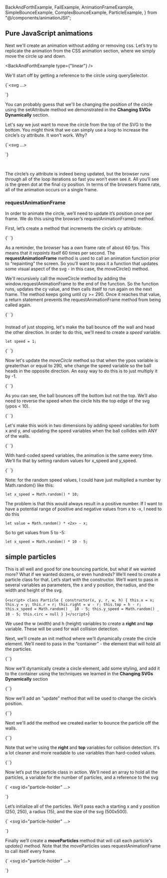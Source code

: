   BackAndForthExample,
  FailExample,
  AnimationFrameExample,
  SimpleBounceExample,
  ComplexBounceExample,
  ParticleExample,
} from "@/components/animationJSII";

## Pure JavaScript animations

Next we'll create an animation without adding or removing css. Let’s try to replicate the animation from the CSS animation section, where we simply move the circle up and down.

<BackAndForthExample type={"linear"} />

We'll start off by getting a reference to the circle using querySelector.

<Blocks>{`<svg ...>
<circle id="my-circle" 
    cx="150" cy="150" 
    r="10" fill="green" />
</svg>

<script>
   const circ = document.querySelector("#my-circle");
   let xpos = 50;
   for (let i = 0; i < 400; i++) {
       circ.setAttribute("cx", xpos);
       xpos += 1;
   }
</script>

`}</Blocks>

You can probably guess that we'll be changing the position of the circle using the setAttribute method we demonstrated in the **Changing SVGs Dynamically** section.

Let's say we just want to move the circle from the top of the SVG to the bottom. You might think that we can simply use a loop to increase the circle’s cy attribute. It won’t work. Why?

<Blocks highlight="9,10,11,12,13">{`<svg ...>
<circle id="my-circle" 
    cx="150" cy="150" 
    r="10" fill="green" />
</svg>

<script>
   const circ = document.querySelector("#my-circle");
   let ypos = 0;
   for (let i = 0; i < 300; i++) {
       circ.setAttribute("cx", ypos);
       ypos += 1;
   }
</script>

`}</Blocks>

<FailExample />

<br />

The circle’s cy attribute is indeed being updated, but the browser runs through all of the loop iterations so fast you won’t even see it. All you’ll see is the green dot at the final cy position. In terms of the browsers frame rate, all of the animation occurs on a single frame.

### requestAnimationFrame

In order to animate the circle, we’ll need to update it’s position once per frame. We do this using the browser’s requestAnimationFrame() method.

First, let’s create a method that increments the circle’s cy attribute:

<Blocks>{`<script>
    const circ = document.querySelector("#my-circle");
    let ypos = 10;

    moveCircle();

    function moveCircle(){
        circ.setAttribute("cy", ypos);
        ypos += 1;
    }

</script>
`}</Blocks>

As a reminder, the browser has a own frame rate of about 60 fps. This means that it _repaints_ itself 60 times per second. The **requestAnimationFrame** method is used to call an animation function prior to “repainting” the screen. So you’ll want to pass it a function that updates some visual aspect of the svg - in this case, the moveCircle() method.

We'll recursively call the moveCircle method by adding the window.requestAnimationFrame to the end of the function. So the function runs, updates the cy value, and then calls itself to run again on the next frame. The method keeps going until cy >= 290. Once it reaches that value, a return statement prevents the requestAnimationFrame method from being called again.

<Blocks>{`<script>
    const circ = document.querySelector("#my-circle");
    let ypos = 10;

    moveCircle();

    function moveCircle(){
        ypos += 1;
        circ.setAttribute("cy", ypos);

        if(ypos >= 290) return;

        window.requestAnimationFrame(moveCircle);
    }

</script>
`}</Blocks>

<AnimationFrameExample />

###

Instead of just stopping, let's make the ball bounce off the wall and head the other direction. In order to do this, we'll need to create a _speed_ variable.

```
let speed = 1;
```

<Blocks highlight="4">{`<script>
    const circ = document.querySelector("#my-circle");
    let ypos = 10;
    let speed = 1;

    moveCircle();

    function moveCircle(){
        ypos += 1;
        circ.setAttribute("cy", ypos);

        if(ypos >= 290) return;

        window.requestAnimationFrame(moveCircle);
    }

</script>
`}</Blocks>

Now let's update the _moveCircle_ method so that when the ypos variable is greaterthan or equal to 290, whe change the speed variable so the ball heads in the opposite direction. An easy way to do this is to just multiply it by -1.

<Blocks highlight="12,13,14,15">{`<script>
    const circ = document.querySelector("#my-circle");
    let ypos = 10;
    let speed = 1;

    moveCircle();

    function moveCircle(){
        ypos += 1;
        circ.setAttribute("cy", ypos);

        if(ypos >= 290){
            speed *= -1;
            ypos = 290;
        }

        window.requestAnimationFrame(moveCircle);
    }

</script>
`}</Blocks>

<SimpleBounceExample />

<br />

As you can see, the ball bounces off the bottom but not the top. We’ll also need to reverse the speed when the circle hits the top edge of the svg (ypos < 10).

<Blocks highlight="12,13,14,15, 17,18,19,20">{`<script>
    const circ = document.querySelector("#my-circle");
    let ypos = 10;
    let speed = 1;

    moveCircle();

    function moveCircle(){
        ypos += 1;
        circ.setAttribute("cy", ypos);

        if(ypos >= 290){
            speed *= -1;
            ypos = 290;
        }

        if(ypos < 10){
            speed *= -1;
            ypos = 10;
        }

        window.requestAnimationFrame(moveCircle);
    }

</script>
`}</Blocks>

<SimpleBounceExample top={true} />

<br />

Let's make this work in two dimensions by adding speed variables for both x and y, and updating the speed variables when the ball collides with ANY of the walls.

<Blocks highlight="3,4,5,6,11,12,13,14,16,17,18,19,20,21,22, 24,25,26,27,28,29,30">{`<script>
    const circ = document.querySelector("#my-circle");
    let xpos = 100; 
    let ypos = 150;
    let x_speed = 1; 
    let y_speed = 1;

    moveCircle();

    function moveCircle(){
        circ.setAttribute("cx", xpos);
        circ.setAttribute("cy", ypos);
        xpos += x_speed;
        ypos += y_speed;

        if(xpos > 190){
            xpos = 190;
            x_speed *= -1;
        } else if(xpos < 10){
            xpos = 10;
            x_speed *= -1;
        }

        if(ypos > 290){
            ypos = 290;
            y_speed *= -1;
        } else if(ypos < 10){
            ypos = 10;
            y_speed *= -1;
        }

        window.requestAnimationFrame(moveCircle);
    }

</script>
`}</Blocks>

<ComplexBounceExample />

<br />

With hard-coded speed variables, the animation is the same every time. We’ll fix that by setting random values for x_speed and y_speed.

<Blocks highlight="5,6">{`<script>
    const circ = document.querySelector("#my-circle");
    let xpos = 100; 
    let ypos = 150;
    let x_speed = Math.random() * 10 - 5; 
    let y_speed = Math.random() * 10 - 5;

    moveCircle();

    function moveCircle(){
        circ.setAttribute("cx", xpos);
        circ.setAttribute("cy", ypos);
        xpos += x_speed;
        ypos += y_speed;

        if(xpos > 190){
            xpos = 190;
            x_speed *= -1;
        } else if(xpos < 10){
            xpos = 10;
            x_speed *= -1;
        }

        if(ypos > 290){
            ypos = 290;
            y_speed *= -1;
        } else if(ypos < 10){
            ypos = 10;
            y_speed *= -1;
        }

        window.requestAnimationFrame(moveCircle);
    }

</script>
`}</Blocks>

<ComplexBounceExample randomized={true} />

<br />

Note: for the random speed values, I could have just multiplied a number by Math.random() like this:

```
let x_speed = Math.random() * 10;
```

The problem is that this would always result in a positive number. If I want to have a potential range of positive and negative values from x to -x, I need to do this

```
let value = Math.random() * <2x> - x;
```

So to get values from 5 to -5:

```
let x_speed = Math.random() * 10 - 5;
```

## simple particles

This is all well and good for one bouncing particle, but what if we wanted more? What if we wanted dozens, or even hundreds? We’ll need to create a particle class for that. Let’s start with the constructor. We’ll want to pass in several variables as parameters, the x and y position, the radius, and the width and height of the svg.

<Blocks>{`<script>
class Particle {
    constructor(x, y, r, w, h) {
        this.x = x; this.y = y; this.r = r;
        this.right = w - r;
        this.top = h - r;
        this.x_speed = Math.random() _ 10 - 5;
        this.y_speed = Math.random() _ 10 - 5;
        this.circ = null
    }
}</script>`}</Blocks>

We used the w (width) and h (height) variables to create a **right** and **top** variable. These will be used for wall collision detection.

Next, we’ll create an init method where we’ll dynamically create the circle element. We’ll need to pass in the “container” - the element that will hold all the particles.

<Blocks highlight="12-14">{`<script>
class Particle {
    constructor(x, y, r, w, h) {
        this.x = x; this.y = y; this.r = r;
        this.right = w - r;
        this.top = h - r;
        this.x_speed = Math.random() _ 10 - 5;
        this.y_speed = Math.random() _ 10 - 5;
        this.circ = null
    }

    init(container){
        // ... initialization code will go here
    }

}</script>`}</Blocks>

Now we'll dynamically create a circle element, add some styling, and add it to the container using the techniques we learned in the **Changing SVGs Dynamically** section

<Blocks highlight="12-22">{`<script>
class Particle {
    constructor(x, y, r, w, h) {
        this.x = x; this.y = y; this.r = r;
        this.right = w - r;
        this.top = h - r;
        this.x_speed = Math.random() _ 10 - 5;
        this.y_speed = Math.random() _ 10 - 5;
        this.circ = null
    }

    init(container){
        const namespace = "http://www.w3.org/2000/svg";
        this.circ = document.createElementNS(namespace, "circle");
        this.circ.setAttribute("cx", this.x);
        this.circ.setAttribute("cy", this.y);
        this.circ.setAttribute("r", this.r);
        this.circ.setAttribute("fill", "orange");
        this.circ.setAttribute("stroke", "black");
        this.circ.setAttribute("stroke-width", "3");
        container.appendChild(this.circ);
    }

}</script>`}</Blocks>

Now we’ll add an “update” method that will be used to change the circle’s position.

<Blocks highlight="24-27">{`<script>
class Particle {
    constructor(x, y, r, w, h) {
        this.x = x; this.y = y; this.r = r;
        this.right = w - r;
        this.top = h - r;
        this.x_speed = Math.random() _ 10 - 5;
        this.y_speed = Math.random() _ 10 - 5;
        this.circ = null
    }

    init(container){
        const namespace = "http://www.w3.org/2000/svg";
        this.circ = document.createElementNS(namespace, "circle");
        this.circ.setAttribute("cx", this.x);
        this.circ.setAttribute("cy", this.y);
         this.circ.setAttribute("r", this.r);
        this.circ.setAttribute("fill", "orange");
        this.circ.setAttribute("stroke", "black");
        this.circ.setAttribute("stroke-width", "3");this.r);
        container.appendChild(this.circ);
    }

    update() {
       this.x += this.x_speed;
       this.y += this.y_speed;
    }

}</script>`}</Blocks>

Next we'll add the method we created earlier to bounce the particle off the walls.

<Blocks highlight="14,17-32">{`<script>
class Particle {
    constructor(x, y, r, w, h) {
        // constructor code
    }

    init(container){
        // init code
    }

    update() {
       this.x += this.x_speed;
       this.y += this.y_speed;
       this.bounceIfNeeded();
    }

    bounceIfNeeded() {
        if (this.x > this.right) {
            this.x = this.right;
            this.x_speed *= -1;
        } else if (this.x < this.r) {
            this.x = this.r;
            this.x_speed *= -1;
        }
        if (this.y > this.top) {
            this.y = this.top;
            this.y_speed *= -1;
        } else if (this.y < this.r) {
            this.y = this.r;
            this.y_speed *= -1;
        }
    }

}</script>`}</Blocks>

Note that we're using the **right** and **top** variables for collision detection. It's a lot cleaner and more readable to use variables than hard-coded values.

<Blocks highlight="19-22">{`<script>
class Particle {
    constructor(x, y, r, w, h) {
        // constructor code
    }

    init(container){
        // init code
    }

    update() {
       // update code
    }

    bounceIfNeeded() {
        // bounce code
    }

    draw(){
        this.circ.setAttribute("cx", this.x);
        this.circ.setAttribute("cy", this.y);
    }

}</script>`}</Blocks>

Now let’s put the particle class in action. We’ll need an array to hold all the particles, a variable for the number of particles, and a reference to the svg

<Blocks highlight="2,10-12">{`<body>
    <svg id="particle-holder" ...>
    </svg>
</body>
<script>
    class Particle {
        // particle code
    }

    const particles = [];
    const num_particles = 30;
    const svg = document.querySelector("#particle-holder");

</script>`}</Blocks>

Let’s initialize all of the particles. We’ll pass each a starting x and y position (250, 250), a radius (15), and the size of the svg (500x500).

<Blocks highlight="14,16-21">{`<body>
    <svg id="particle-holder" ...>
    </svg>
</body>
<script>
    class Particle {
        // particle code
    }

    const particles = [];
    const num_particles = 30;
    const svg = document.querySelector("#particle-holder");

    initParticles();

    function initParticles() {
        for (let i = 0; i < num_particles; i++) {
            const part = new Particle(250, 250, 15, 500, 500);
            part.init(svg);
            particles.push(part)
        }
    }

</script>`}</Blocks>

Finally we’ll create a **moveParticles** method that will call each particle's _update()_ method. Note that the moveParticles uses requestAnimationFrame to call itself every frame.

<Blocks highlight="15,25-31">{`<body>
    <svg id="particle-holder" ...>
    </svg>
</body>
<script>
    class Particle {
        // particle code
    }

    const particles = [];
    const num_particles = 30;
    const svg = document.querySelector("#particle-holder");

    initParticles();
    moveParticles();

    function initParticles() {
        for (let i = 0; i < num_particles; i++) {
            const part = new Particle(250, 250, 15, 500, 500);
            part.init(svg);
            particles.push(part)
        }
    }

    function moveParticles() {
        particles.forEach((part) => {
            part.update();
        })

        window.requestAnimationFrame(moveParticles)
    }

</script>`}</Blocks>

<ParticleExample />
